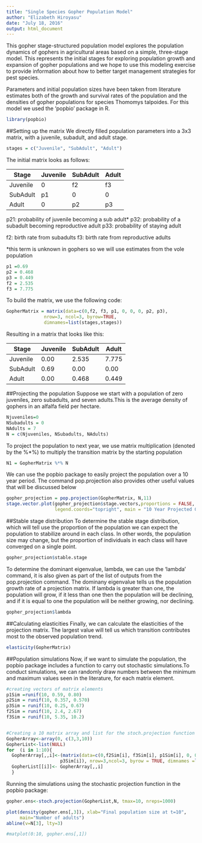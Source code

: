 ```yaml
---
title: "Single Species Gopher Population Model"
author: "Elizabeth Hiroyasu"
date: "July 18, 2016"
output: html_document
---
```


This gopher stage-structured population model explores the population dynamics of gophers in agricultural areas based on a simple, three-stage model. This represents the initial stages for exploring population growth and expansion of gopher populations and we hope to use this modeling exercise to provide information about how to better target management strategies for pest species.

Parameters and initial population sizes have been taken from literature estimates both of the growth and survival rates of the population and the densities of gopher populations for species Thomomys talpoides. For this model we used the 'popbio' package in R.
```r
library(popbio)
```

##Setting up the matrix
We directly filled population parameters into a 3x3 matrix, with a juvenile, subadult, and adult stage. 

```r
stages = c("Juvenile", "SubAdult", "Adult")
```

The initial matrix looks as follows:

 Stage   | Juvenile | SubAdult | Adult
---------|----------|----------|-------            
Juvenile | 0        | f2       | f3 
SubAdult | p1       | 0        | 0
Adult    | 0        | p2       | p3 

p21: probability of juvenile becoming a sub adult*
p32: probability of a subadult becoming reproductive adult
p33: probability of staying adult

f2: birth rate from subadults
f3: birth rate from reproductive adults

*this term is unknown in gophers so we will use estimates from the vole population

```r
p1 =0.69
p2 = 0.468
p3 = 0.449
f2 = 2.535
f3 = 7.775
```


To build the matrix, we use the following code:
```r
GopherMatrix = matrix(data=c(0,f2, f3, p1, 0, 0, 0, p2, p3),
              nrow=3, ncol=3, byrow=TRUE,
              dimnames=list(stages,stages))
```

Resulting in a matrix that looks like this:

 Stage | Juvenile | SubAdult | Adult
-------|----------|----------|-------            
Juvenile | 0.00 | 2.535 | 7.775
SubAdult | 0.69 | 0.00 | 0.00
Adult | 0.00 | 0.468 | 0.449 

##Projecting the population
Suppose we start with a population of zero juveniles, zero subadults, and seven adults.This is the average density of gophers in an alfalfa field per hectare.
```r
Njuveniles=0
NSubadults = 0
NAdults = 7
N = c(Njuveniles, NSubadults, NAdults)
```

To project the population to next year, we use matrix multiplication (denoted by the %*%) to multiply the transition matrix by the starting population
```r
N1 = GopherMatrix %*% N
```

We can use the popbio package to easily project the population over a 10 year period. The command pop.projection also provides other useful values that will be discussed below

```r
gopher_projection = pop.projection(GopherMatrix, N,11)
stage.vector.plot(gopher_projection$stage.vectors,proportions = FALSE, 
                  legend.coords="topright", main = "10 Year Projected Gophers/ha")
```

##Stable stage distribution
To determine the stable stage distribution, which will tell use the proportion of the population we can expect the population to stabilize around in each class. In other words, the population size may change, but the proportion of individuals in each class will have converged on a single point.
```r
gopher_projection$stable.stage
```

To determine the dominant eigenvalue, lambda, we can use the 'lambda' command, it is also given as part of the list of outputs from the pop.projection command. The dominany eigenvalue tells us the population growth rate of a projection matrix. If lambda is greater than one, the population will grow, if it less than one then the population will be declining, and if it is equal to one the population will be neither growing, nor declining.
```r
gopher_projection$lambda
```

##Calculating elasticities
Finally, we can calculate the elasticities of the projection matrix. The largest value will tell us which transition contributes most to the observed population trend.
```r
elasticity(GopherMatrix)
```

##Population simulations
Now, if we want to simulate the population, the popbio package includes a function to carry out stochastic simulations.To conduct simulations, we can randomly draw numbers between the minimum and maximum values seen in the literature, for each matrix element.

```r
#creating vectors of matrix elements
p1Sim =runif(10, 0.59, 0.80)
p2Sim = runif(10, 0.357, 0.570)
p3Sim = runif(10, 0.25, 0.67)
f2Sim = runif(10, 2.4, 2.67)
f3Sim = runif(10, 5.35, 10.2)


#Creating a 10 matrix array and list for the stoch.projection function
GopherArray<-array(0, c(3,3,10))
GopherList<-list(NULL)
for  (i in 1:10){
  GopherArray[,,i]<-(matrix(data=c(0,f2Sim[i], f3Sim[i], p1Sim[i], 0, 0, 0, p2Sim[i],
                    p3Sim[i]), nrow=3,ncol=3, byrow = TRUE, dimnames =list(stages,stages)))
  GopherList[[i]]<- GopherArray[,,i]
  }

```

Running the simulations using the stochastic projection function in the popbio package:
```r
gopher.ens<-stoch.projection(GopherList,N, tmax=10, nreps=1000)

plot(density(gopher.ens[,3]), xlab="Final population size at t=10",
     main="Number of adults") 
abline(v=N[3], lty=3)

#matplot(0:10, gopher.ens[,1])
```
